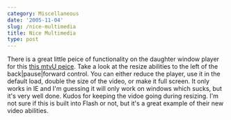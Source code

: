 ```yaml
---
category: Miscellaneous
date: '2005-11-04'
slug: /nice-multimedia
title: Nice Multimedia
type: post
---
```



There is a great little peice of functionality on the daughter
window player for this
[this mtvU peice](http://www.mtvu.com/on_mtvu/stand_in/cameron_diaz.jhtml).
Take a look at the resize abilities to the left of the
back|pause|forward control. You can either reduce the player, use
it in the default load, double the size of the video, or make it
full screen. It only works in IE and I'm guessing it will only work
on windows which sucks, but it's very well done. Kudos for keeping
the vidoe going during resizing. I'm not sure if this is built into
Flash or not, but it's a great example of their new video
abilities.